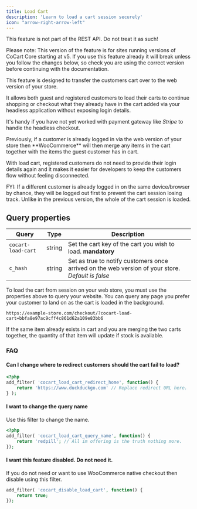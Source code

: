 ```yaml
---
title: Load Cart
description: 'Learn to load a cart session securely'
icon: "arrow-right-arrow-left"
---
```


<Info>
    This feature is not part of the REST API. Do not treat it as such!
</Info>

<Warning>Please note: This version of the feature is for sites running versions of CoCart Core starting at v5. If you use this feature already it will break unless you follow the changes below, so check you are using the correct version before continuing with the documentation.</Warning>

This feature is designed to transfer the customers cart over to the web version of your store.

It allows both guest and registered customers to load their carts to continue shopping or checkout what they already have in the cart added via your headless application without exposing login details.

It's handy if you have not yet worked with payment gateway like _Stripe_ to handle the headless checkout.

<Note>
    Previously, if a customer is already logged in via the web version of your store then **WooCommerce** will then merge any items in the cart together with the items the guest customer has in cart.
</Note>

With load cart, registered customers do not need to provide their login details again and it makes it easier for developers to keep the customers flow without feeling disconnected.

<Note>
	FYI: If a different customer is already logged in on the same device/browser by chance, they will be logged out first to prevent the cart session losing track. Unlike in the previous version, the whole of the cart session is loaded.
</Note>

## Query properties

| Query              | Type   | Description                                                                                       |
| ------------------ | ------ | ------------------------------------------------------------------------------------------------- |
| `cocart-load-cart` | string | Set the cart key of the cart you wish to load. **mandatory**                                      |
| `c_hash`           | string | Set as true to notify customers once arrived on the web version of your store. _Default is false_ |

To load the cart from session on your web store, you must use the properties above to query your website. You can query any page you prefer your customer to land on as the cart is loaded in the background.

```https://example-store.com/checkout/?cocart-load-cart=bbfa8e97ac9cff4c861d62a109e83bb6```

<Info>
    If the same item already exists in cart and you are merging the two carts together, the quantity of that item will update if stock is available.
</Info>

### FAQ

#### Can I change where to redirect customers should the cart fail to load?

```php
<?php
add_filter( 'cocart_load_cart_redirect_home', function() {
    return 'https://www.duckduckgo.com' // Replace redirect URL here.
} );
```

#### I want to change the query name

Use this filter to change the name.

```php
<?php
add_filter( 'cocart_load_cart_query_name', function() {
    return 'redpill'; // All im offering is the truth nothing more.
});
```

#### I want this feature disabled. Do not need it.

If you do not need or want to use WooCommerce native checkout then disable using this filter.

```php
add_filter( 'cocart_disable_load_cart', function() {
    return true;
});
```
